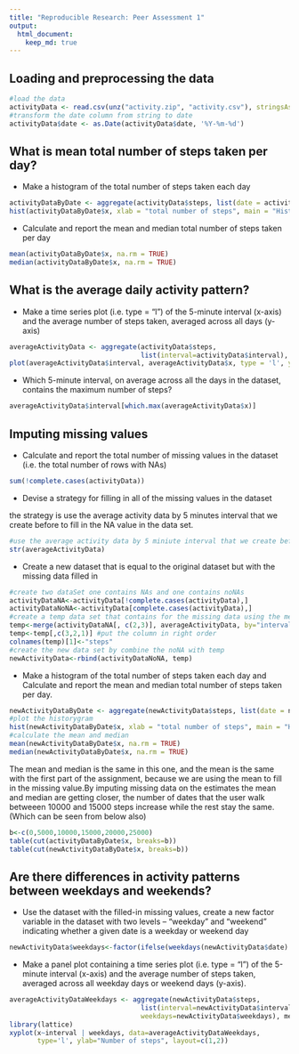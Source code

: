 ```yaml
---
title: "Reproducible Research: Peer Assessment 1"
output: 
  html_document:
    keep_md: true
---
```



## Loading and preprocessing the data
```r
#load the data
activityData <- read.csv(unz("activity.zip", "activity.csv"), stringsAsFactors=FALSE)
#transform the date column from string to date
activityData$date <- as.Date(activityData$date, '%Y-%m-%d')
```

## What is mean total number of steps taken per day?
* Make a histogram of the total number of steps taken each day
```r
activityDataByDate <- aggregate(activityData$steps, list(date = activityData$date), sum)
hist(activityDataByDate$x, xlab = "total number of steps", main = "Histogram of total number steps by date")
```

* Calculate and report the mean and median total number of steps taken per day
```r
mean(activityDataByDate$x, na.rm = TRUE)
median(activityDataByDate$x, na.rm = TRUE)
```

## What is the average daily activity pattern?
* Make a time series plot (i.e. type = "l") of the 5-minute interval (x-axis) and the average number of steps taken, averaged across all days (y-axis)
```r
averageActivityData <- aggregate(activityData$steps, 
                                 list(interval=activityData$interval), mean, na.rm=TRUE)
plot(averageActivityData$interval, averageActivityData$x, type = 'l', ylab="average number of steps")
```

* Which 5-minute interval, on average across all the days in the dataset, contains the maximum number of steps?
```r
averageActivityData$interval[which.max(averageActivityData$x)]
```

## Imputing missing values
* Calculate and report the total number of missing values in the dataset (i.e. the total number of rows with NAs)
```r
sum(!complete.cases(activityData))
```

* Devise a strategy for filling in all of the missing values in the dataset

the strategy is use the average activity data by 5 minutes interval that we create before to fill in the NA value in the data set.
```r
#use the average activity data by 5 miniute interval that we create before
str(averageActivityData)
```

* Create a new dataset that is equal to the original dataset but with the missing data filled in
```r
#create two dataSet one contains NAs and one contains noNAs
activityDataNA<-activityData[!complete.cases(activityData),]
activityDataNoNA<-activityData[complete.cases(activityData),]
#create a temp data set that contains for the missing data using the mean
temp<-merge(activityDataNA[, c(2,3)], averageActivityData, by="interval")
temp<-temp[,c(3,2,1)] #put the column in right order
colnames(temp)[1]<-"steps"
#create the new data set by combine the noNA with temp
newActivityData<-rbind(activityDataNoNA, temp)
```

* Make a histogram of the total number of steps taken each day and Calculate and report the mean and median total number of steps taken per day.
```r
newActivityDataByDate <- aggregate(newActivityData$steps, list(date = newActivityData$date), sum)
#plot the historygram
hist(newActivityDataByDate$x, xlab = "total number of steps", main = "Histogram of total number steps by date")
#calculate the mean and median
mean(newActivityDataByDate$x, na.rm = TRUE)
median(newActivityDataByDate$x, na.rm = TRUE)
```

The mean and median is the same in this one, and the mean is the same with the first part of the assignment, because we are using the mean to fill in the missing value.By imputing missing data on the estimates the mean and median are getting closer, the number of dates that the user walk betweeen 10000 and 15000 steps increase while the rest stay the same. (Which can be seen from below also)

```r
b<-c(0,5000,10000,15000,20000,25000) 
table(cut(activityDataByDate$x, breaks=b))
table(cut(newActivityDataByDate$x, breaks=b))
```

## Are there differences in activity patterns between weekdays and weekends?
* Use the dataset with the filled-in missing values, create a new factor variable in the dataset with two levels -- "weekday" and "weekend" indicating whether a given date is a weekday or weekend day
```r
newActivityData$weekdays<-factor(ifelse(weekdays(newActivityData$date) == "Saturday" | weekdays(newActivityData$date) == "Sunday", "weekend", "weekday"))
```

* Make a panel plot containing a time series plot (i.e. type = "l") of the 5-minute interval (x-axis) and the average number of steps taken, averaged across all weekday days or weekend days (y-axis).
```r
averageActivityDataWeekdays <- aggregate(newActivityData$steps, 
                                 list(interval=newActivityData$interval, 
                                 weekdays=newActivityData$weekdays), mean, na.rm=TRUE)
library(lattice)
xyplot(x~interval | weekdays, data=averageActivityDataWeekdays, 
       type='l', ylab="Number of steps", layout=c(1,2))
```